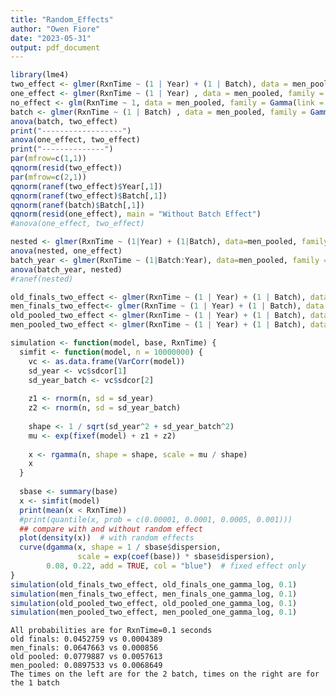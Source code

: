 ```yaml
---
title: "Random_Effects"
author: "Owen Fiore"
date: "2023-05-31"
output: pdf_document
---
```


```r
library(lme4)
two_effect <- glmer(RxnTime ~ (1 | Year) + (1 | Batch), data = men_pooled, family = Gamma(link = "log"))
one_effect <- glmer(RxnTime ~ (1 | Year) , data = men_pooled, family = Gamma(link = "log"))
no_effect <- glm(RxnTime ~ 1, data = men_pooled, family = Gamma(link = "log"))
batch <- glmer(RxnTime ~ (1 | Batch) , data = men_pooled, family = Gamma(link = "log"))
anova(batch, two_effect)
print("------------------")
anova(one_effect, two_effect)
print("--------------")
par(mfrow=c(1,1))
qqnorm(resid(two_effect))
par(mfrow=c(2,1))
qqnorm(ranef(two_effect)$Year[,1])
qqnorm(ranef(two_effect)$Batch[,1])
qqnorm(ranef(batch)$Batch[,1])
qqnorm(resid(one_effect), main = "Without Batch Effect")
#anova(one_effect, two_effect)
```

```r
nested <- glmer(RxnTime ~ (1|Year) + (1|Batch), data=men_pooled, family = Gamma(link="log"))
anova(nested, one_effect)
batch_year <- glmer(RxnTime ~ (1|Batch:Year), data=men_pooled, family = Gamma(link="log"))
anova(batch_year, nested)
#ranef(nested)
```

```r
old_finals_two_effect <- glmer(RxnTime ~ (1 | Year) + (1 | Batch), data = old_finals, family = Gamma(link = "log"))
men_finals_two_effect<- glmer(RxnTime ~ (1 | Year) + (1 | Batch), data = men_finals, family = Gamma(link = "log"))
old_pooled_two_effect <- glmer(RxnTime ~ (1 | Year) + (1 | Batch), data = old_pooled, family = Gamma(link = "log"))
men_pooled_two_effect <- glmer(RxnTime ~ (1 | Year) + (1 | Batch), data = men_pooled, family = Gamma(link = "log"))

```


```r
simulation <- function(model, base, RxnTime) {
  simfit <- function(model, n = 10000000) {
    vc <- as.data.frame(VarCorr(model))
    sd_year <- vc$sdcor[1]
    sd_year_batch <- vc$sdcor[2]
    
    z1 <- rnorm(n, sd = sd_year)
    z2 <- rnorm(n, sd = sd_year_batch)
    
    shape <- 1 / sqrt(sd_year^2 + sd_year_batch^2)
    mu <- exp(fixef(model) + z1 + z2)
    
    x <- rgamma(n, shape = shape, scale = mu / shape)
    x
  }
  
  sbase <- summary(base)
  x <- simfit(model)
  print(mean(x < RxnTime))
  #print(quantile(x, prob = c(0.00001, 0.0001, 0.0005, 0.001)))
  ## compare with and without random effect
  plot(density(x))  # with random effects
  curve(dgamma(x, shape = 1 / sbase$dispersion, 
               scale = exp(coef(base)) * sbase$dispersion), 
        0.08, 0.22, add = TRUE, col = "blue")  # fixed effect only
}
simulation(old_finals_two_effect, old_finals_one_gamma_log, 0.1)
simulation(men_finals_two_effect, men_finals_one_gamma_log, 0.1)
simulation(old_pooled_two_effect, old_pooled_one_gamma_log, 0.1)
simulation(men_pooled_two_effect, men_pooled_one_gamma_log, 0.1)
```

```{}
All probabilities are for RxnTime=0.1 seconds
old finals: 0.0452759 vs 0.0004389
men_finals: 0.0647663 vs 0.000856
old pooled: 0.0779887 vs 0.0057613
men_pooled: 0.0897533 vs 0.0068649
The times on the left are for the 2 batch, times on the right are for the 1 batch
```

